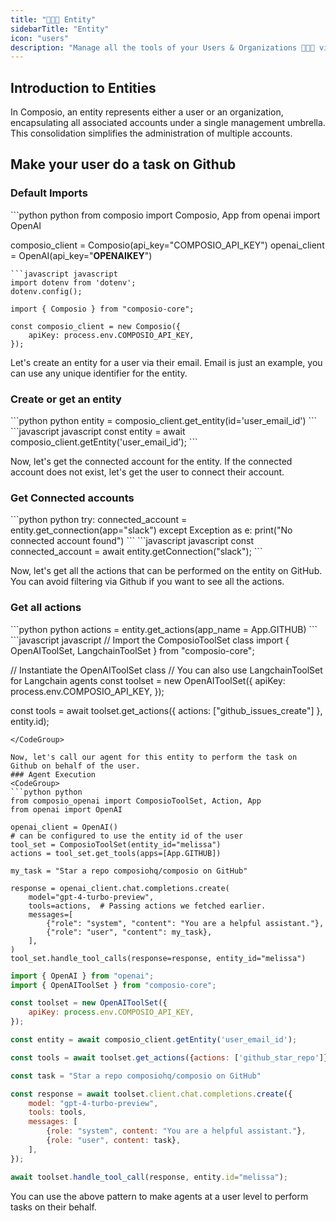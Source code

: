 ```yaml
---
title: "🧑‍🤝‍🧑 Entity"
sidebarTitle: "Entity"
icon: "users"
description: "Manage all the tools of your Users & Organizations 🧑‍🤝‍🧑 via entities"
---
```


## Introduction to Entities

In Composio, an entity represents either a user or an organization, encapsulating all associated accounts under a single management umbrella. 
This consolidation simplifies the administration of multiple accounts.


## Make your user do a task on Github


### Default Imports
<CodeGroup>
```python python 
from composio import Composio, App
from openai import OpenAI

composio_client = Composio(api_key="COMPOSIO_API_KEY")
openai_client = OpenAI(api_key="******OPENAIKEY******")
```
```javascript javascript
import dotenv from 'dotenv';
dotenv.config();

import { Composio } from "composio-core";

const composio_client = new Composio({
    apiKey: process.env.COMPOSIO_API_KEY,
});

```
</CodeGroup>

Let's create an entity for a user via their email. Email is just an example, you can use any unique identifier for the entity.
### Create or get an entity
<CodeGroup>
```python python
entity = composio_client.get_entity(id='user_email_id') 
```
```javascript javascript
const entity = await composio_client.getEntity('user_email_id');
```
</CodeGroup>

Now, let's get the connected account for the entity. If the connected account does not exist, let's get the user to connect their account.
### Get Connected accounts 
<CodeGroup>
```python python
try:
    connected_account  = entity.get_connection(app="slack")
except Exception as e:
    print("No connected account found")
```
```javascript javascript
const connected_account  = await entity.getConnection("slack");
```
</CodeGroup>

Now, let's get all the actions that can be performed on the entity on GitHub. You can avoid filtering via Github if you want to see all the actions.
### Get all actions
<CodeGroup>
```python python
actions = entity.get_actions(app_name = App.GITHUB)
```
```javascript javascript
// Import the ComposioToolSet class
import { OpenAIToolSet, LangchainToolSet } from "composio-core";

// Instantiate the OpenAIToolSet class 
// You can also use LangchainToolSet for Langchain agents
const toolset = new OpenAIToolSet({
    apiKey: process.env.COMPOSIO_API_KEY,
});

const tools = await toolset.get_actions({ actions: ["github_issues_create"] }, entity.id);
```
</CodeGroup>

Now, let's call our agent for this entity to perform the task on Github on behalf of the user.
### Agent Execution
<CodeGroup>
```python python
from composio_openai import ComposioToolSet, Action, App
from openai import OpenAI

openai_client = OpenAI()
# can be configured to use the entity id of the user
tool_set = ComposioToolSet(entity_id="melissa") 
actions = tool_set.get_tools(apps=[App.GITHUB])

my_task = "Star a repo composiohq/composio on GitHub"

response = openai_client.chat.completions.create(
    model="gpt-4-turbo-preview",
    tools=actions,  # Passing actions we fetched earlier.
    messages=[
        {"role": "system", "content": "You are a helpful assistant."},
        {"role": "user", "content": my_task},
    ],
)
tool_set.handle_tool_calls(response=response, entity_id="melissa")
```
```javascript javascript
import { OpenAI } from "openai";
import { OpenAIToolSet } from "composio-core";

const toolset = new OpenAIToolSet({
    apiKey: process.env.COMPOSIO_API_KEY,
});

const entity = await composio_client.getEntity('user_email_id');

const tools = await toolset.get_actions({actions: ['github_star_repo']}, entity.id)

const task = "Star a repo composiohq/composio on GitHub"

const response = await toolset.client.chat.completions.create({
    model: "gpt-4-turbo-preview",
    tools: tools,
    messages: [
        {role: "system", content: "You are a helpful assistant."},
        {role: "user", content: task},
    ],
});

await toolset.handle_tool_call(response, entity.id="melissa");
```
</CodeGroup>

You can use the above pattern to make agents at a user level to perform tasks on their behalf.
